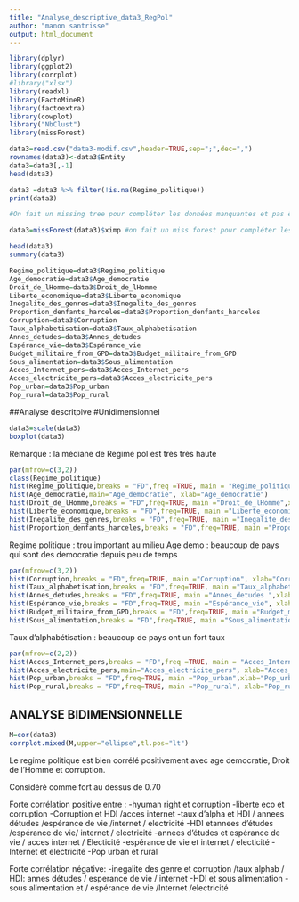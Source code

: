 ```yaml
---
title: "Analyse_descriptive_data3_RegPol"
author: "manon santrisse"
output: html_document
---
```


```r
library(dplyr)
library(ggplot2)
library(corrplot)
#library("xlsx")
library(readxl)
library(FactoMineR)
library(factoextra)
library(cowplot)
library("NbClust")
library(missForest)
```


```r
data3=read.csv("data3-modif.csv",header=TRUE,sep=";",dec=",")
rownames(data3)<-data3$Entity
data3=data3[,-1]
head(data3)
```


```r
data3 =data3 %>% filter(!is.na(Regime_politique))
print(data3)
``` 

```r
#On fait un missing tree pour compléter les données manquantes et pas être embétés ensuite

data3=missForest(data3)$ximp #on fait un miss forest pour compléter les données manquantes et ne pas avoir de problèmes de NA dans la suite de l'analyse.

```

```r
head(data3)
summary(data3)
```

```r
Regime_politique=data3$Regime_politique
Age_democratie=data3$Age_democratie
Droit_de_lHomme=data3$Droit_de_lHomme
Liberte_economique=data3$Liberte_economique
Inegalite_des_genres=data3$Inegalite_des_genres
Proportion_denfants_harceles=data3$Proportion_denfants_harceles
Corruption=data3$Corruption
Taux_alphabetisation=data3$Taux_alphabetisation
Annes_detudes=data3$Annes_detudes
Espérance_vie=data3$Espérance_vie
Budget_militaire_from_GPD=data3$Budget_militaire_from_GPD
Sous_alimentation=data3$Sous_alimentation
Acces_Internet_pers=data3$Acces_Internet_pers
Acces_electricite_pers=data3$Acces_electricite_pers
Pop_urban=data3$Pop_urban 
Pop_rural=data3$Pop_rural
```


##Analyse descritpive
#Unidimensionnel

```r
data3=scale(data3)
boxplot(data3)
```
Remarque : la médiane de Regime pol est très très haute
```r
par(mfrow=c(3,2))
class(Regime_politique)
hist(Regime_politique,breaks = "FD",freq =TRUE, main = "Regime_politique",xlab = "Regime_politique")
hist(Age_democratie,main="Age_democratie", xlab="Age_democratie")
hist(Droit_de_lHomme,breaks = "FD",freq=TRUE, main ="Droit_de_lHomme",xlab="Droit_de_lHomme")
hist(Liberte_economique,breaks = "FD",freq=TRUE, main ="Liberte_economique", xlab="Liberte_economique")
hist(Inegalite_des_genres,breaks = "FD",freq=TRUE, main ="Inegalite_des_genres ",xlab="Inegalite_des_genres")
hist(Proportion_denfants_harceles,breaks = "FD",freq=TRUE, main ="Proportion_denfants_harceles",xlab="Proportion_denfants_harceles")


```
Regime politique : trou important au milieu
Age demo : beaucoup de pays qui sont des democratie depuis peu de temps
```r
par(mfrow=c(3,2))
hist(Corruption,breaks = "FD",freq=TRUE, main ="Corruption", xlab="Corruption")
hist(Taux_alphabetisation,breaks = "FD",freq=TRUE, main ="Taux_alphabetisation", xlab="Taux_alphabetisation")
hist(Annes_detudes,breaks = "FD",freq=TRUE, main ="Annes_detudes ",xlab="Annes_detudes")
hist(Espérance_vie,breaks = "FD",freq=TRUE, main ="Espérance_vie", xlab="Espérance_vie")
hist(Budget_militaire_from_GPD,breaks = "FD",freq=TRUE, main ="Budget_militaire_from_GPD") 
hist(Sous_alimentation,breaks = "FD",freq=TRUE, main ="Sous_alimentation")


```
Taux d'alphabétisation : beaucoup de pays ont un fort taux
```r
par(mfrow=c(2,2))
hist(Acces_Internet_pers,breaks = "FD",freq =TRUE, main = "Acces_Internet_pers",xlab = "Acces_Internet_pers")
hist(Acces_electricite_pers,main="Acces_electricite_pers", xlab="Acces_electricite_pers")
hist(Pop_urban,breaks = "FD",freq=TRUE, main ="Pop_urban",xlab="Pop_urban")
hist(Pop_rural,breaks = "FD",freq=TRUE, main ="Pop_rural", xlab="Pop_rural")

```


## ANALYSE BIDIMENSIONNELLE
```r
M=cor(data3)
corrplot.mixed(M,upper="ellipse",tl.pos="lt")
```
Le regime politique est bien corrélé positivement avec age democratie, Droit de l'Homme et corruption.

Considéré comme fort au dessus de 0.70

Forte corrélation positive entre :
-hyuman right et corruption
-liberte eco et corruption
-Corruption et HDI /acces internet
-taux d'alpha et HDI / annees détudes /espérance de vie /internet / electricité
-HDI etannees d'études /espérance de vie/  internet / electricité
-annees d'études et espérance de vie / acces internet / Electicité
-espérance de vie et internet / electicité
-Internet et electricité
-Pop urban et rural

Forte corrélation négative:
-inegalite des genre et corruption /taux alphab / HDI: annes détudes / esperance de vie / internet
-HDI et sous alimentation
-sous alimentation et / espérance de vie /Internet /electricité
